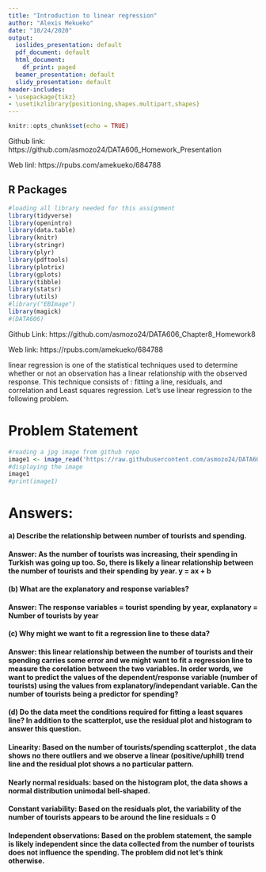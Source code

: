 ```yaml
---
title: "Introduction to linear regression"
author: "Alexis Mekueko"
date: "10/24/2020"
output:
  ioslides_presentation: default
  pdf_document: default
  html_document:
    df_print: paged
  beamer_presentation: default
  slidy_presentation: default
header-includes:
- \usepackage{tikz}
- \usetikzlibrary{positioning,shapes.multipart,shapes}
---
```



```r
knitr::opts_chunk$set(echo = TRUE)
```

Github link:    https://github.com/asmozo24/DATA606_Homework_Presentation

Web linl:       https://rpubs.com/amekueko/684788


## R Packages

```r
#loading all library needed for this assignment
library(tidyverse) 
library(openintro)
library(data.table)
library(knitr)
library(stringr)
library(plyr)
library(pdftools)
library(plotrix)
library(gplots)
library(tibble)
library(statsr)
library(utils)
#library("EBImage")
library(magick)
#(DATA606)

```


Github Link: https://github.com/asmozo24/DATA606_Chapter8_Homework8

Web link: https://rpubs.com/amekueko/684788


linear regression is one of the statistical techniques used to determine whether or not an observation has a linear relationship with the observed response. This technique consists of : fitting a line, residuals, and correlation and Least squares regression. Let's use linear regression to the following problem. 

# Problem Statement

```r
#reading a jpg image from github repo
image1 <- image_read('https://raw.githubusercontent.com/asmozo24/DATA606_Homework_Presentation/main/problem.JPG')
#displaying the image
image1
#print(image1)

```


# Answers:

#### a) Describe the relationship between number of tourists and spending.

#### Answer: As the number of tourists was increasing, their spending in Turkish was going up too. So, there is likely a linear relationship between the number of tourists and their spending by year. y = ax + b

#### (b) What are the explanatory and response variables?
#### Answer: The response variables = tourist spending by year, explanatory  = Number of tourists by year

#### (c) Why might we want to fit a regression line to these data?
#### Answer: this linear relationship between the number of tourists and their spending carries some error and we might want to fit a regression line to measure the corelation between the two variables. In order words, we want to predict the values of the dependent/response variable (number of tourists) using the values from explanatory/independant variable. Can the number of tourists being a predictor for spending?

#### (d) Do the data meet the conditions required for fitting a least squares line? In addition to the scatterplot, use the residual plot and histogram to answer this question.


#### Linearity: Based on the number of tourists/spending scatterplot , the data shows no there outliers and we observe a linear (positive/uphill) trend line and the residual plot  shows a no particular pattern. 

#### Nearly normal residuals:  based on the histogram plot, the data shows a normal distribution unimodal bell-shaped. 

#### Constant variability: Based on the residuals plot, the variability of the number of tourists appears to be around the line residuals = 0

#### Independent observations: Based on the problem statement, the sample is likely independent since the data collected from the number of tourists does not influence the spending. The problem did not let's think otherwise. 



\tikzset{basic/.style={
        draw,
        rectangle split,
        rectangle split parts=2,
        rectangle split part fill={blue!20,white},
        minimum width=2.5cm,
        text width=2cm,
        align=left,
        font=\itshape
    },
    Diamond/.style={ diamond, 
                        draw, 
                        shape aspect=2, 
                        inner sep = 2pt,
                        text centered,
                        fill=blue!10!white,
                        font=\itshape
                      }
        }


